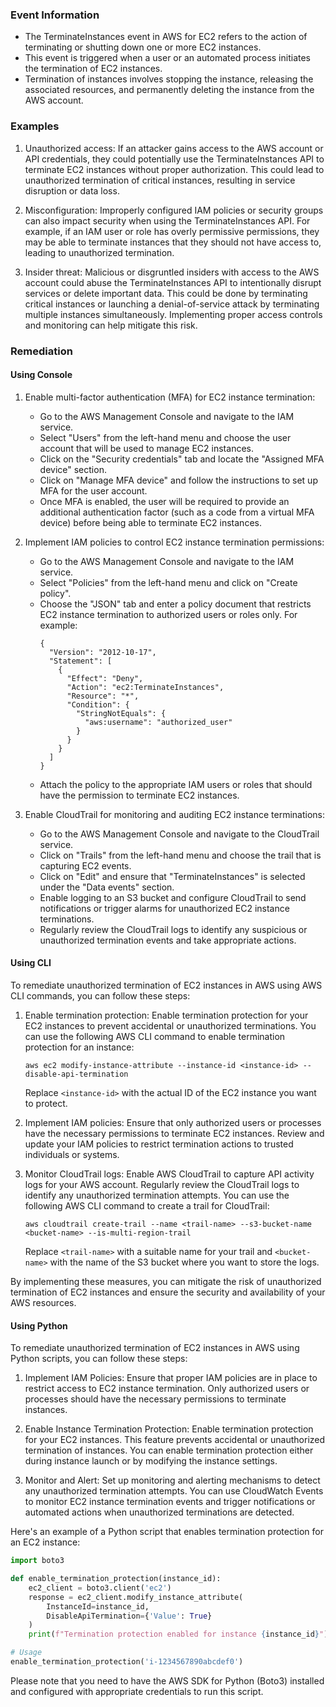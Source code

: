 
### Event Information

- The TerminateInstances event in AWS for EC2 refers to the action of terminating or shutting down one or more EC2 instances.
- This event is triggered when a user or an automated process initiates the termination of EC2 instances.
- Termination of instances involves stopping the instance, releasing the associated resources, and permanently deleting the instance from the AWS account.


### Examples

1. Unauthorized access: If an attacker gains access to the AWS account or API credentials, they could potentially use the TerminateInstances API to terminate EC2 instances without proper authorization. This could lead to unauthorized termination of critical instances, resulting in service disruption or data loss.

2. Misconfiguration: Improperly configured IAM policies or security groups can also impact security when using the TerminateInstances API. For example, if an IAM user or role has overly permissive permissions, they may be able to terminate instances that they should not have access to, leading to unauthorized termination.

3. Insider threat: Malicious or disgruntled insiders with access to the AWS account could abuse the TerminateInstances API to intentionally disrupt services or delete important data. This could be done by terminating critical instances or launching a denial-of-service attack by terminating multiple instances simultaneously. Implementing proper access controls and monitoring can help mitigate this risk.

### Remediation

#### Using Console

1. Enable multi-factor authentication (MFA) for EC2 instance termination:
   - Go to the AWS Management Console and navigate to the IAM service.
   - Select "Users" from the left-hand menu and choose the user account that will be used to manage EC2 instances.
   - Click on the "Security credentials" tab and locate the "Assigned MFA device" section.
   - Click on "Manage MFA device" and follow the instructions to set up MFA for the user account.
   - Once MFA is enabled, the user will be required to provide an additional authentication factor (such as a code from a virtual MFA device) before being able to terminate EC2 instances.

2. Implement IAM policies to control EC2 instance termination permissions:
   - Go to the AWS Management Console and navigate to the IAM service.
   - Select "Policies" from the left-hand menu and click on "Create policy".
   - Choose the "JSON" tab and enter a policy document that restricts EC2 instance termination to authorized users or roles only. For example:
     ```
     {
       "Version": "2012-10-17",
       "Statement": [
         {
           "Effect": "Deny",
           "Action": "ec2:TerminateInstances",
           "Resource": "*",
           "Condition": {
             "StringNotEquals": {
               "aws:username": "authorized_user"
             }
           }
         }
       ]
     }
     ```
   - Attach the policy to the appropriate IAM users or roles that should have the permission to terminate EC2 instances.

3. Enable CloudTrail for monitoring and auditing EC2 instance terminations:
   - Go to the AWS Management Console and navigate to the CloudTrail service.
   - Click on "Trails" from the left-hand menu and choose the trail that is capturing EC2 events.
   - Click on "Edit" and ensure that "TerminateInstances" is selected under the "Data events" section.
   - Enable logging to an S3 bucket and configure CloudTrail to send notifications or trigger alarms for unauthorized EC2 instance terminations.
   - Regularly review the CloudTrail logs to identify any suspicious or unauthorized termination events and take appropriate actions.

#### Using CLI

To remediate unauthorized termination of EC2 instances in AWS using AWS CLI commands, you can follow these steps:

1. Enable termination protection: Enable termination protection for your EC2 instances to prevent accidental or unauthorized terminations. You can use the following AWS CLI command to enable termination protection for an instance:

   ```
   aws ec2 modify-instance-attribute --instance-id <instance-id> --disable-api-termination
   ```

   Replace `<instance-id>` with the actual ID of the EC2 instance you want to protect.

2. Implement IAM policies: Ensure that only authorized users or processes have the necessary permissions to terminate EC2 instances. Review and update your IAM policies to restrict termination actions to trusted individuals or systems.

3. Monitor CloudTrail logs: Enable AWS CloudTrail to capture API activity logs for your AWS account. Regularly review the CloudTrail logs to identify any unauthorized termination attempts. You can use the following AWS CLI command to create a trail for CloudTrail:

   ```
   aws cloudtrail create-trail --name <trail-name> --s3-bucket-name <bucket-name> --is-multi-region-trail
   ```

   Replace `<trail-name>` with a suitable name for your trail and `<bucket-name>` with the name of the S3 bucket where you want to store the logs.

By implementing these measures, you can mitigate the risk of unauthorized termination of EC2 instances and ensure the security and availability of your AWS resources.

#### Using Python

To remediate unauthorized termination of EC2 instances in AWS using Python scripts, you can follow these steps:

1. Implement IAM Policies: Ensure that proper IAM policies are in place to restrict access to EC2 instance termination. Only authorized users or processes should have the necessary permissions to terminate instances.

2. Enable Instance Termination Protection: Enable termination protection for your EC2 instances. This feature prevents accidental or unauthorized termination of instances. You can enable termination protection either during instance launch or by modifying the instance settings.

3. Monitor and Alert: Set up monitoring and alerting mechanisms to detect any unauthorized termination attempts. You can use CloudWatch Events to monitor EC2 instance termination events and trigger notifications or automated actions when unauthorized terminations are detected.

Here's an example of a Python script that enables termination protection for an EC2 instance:

```python
import boto3

def enable_termination_protection(instance_id):
    ec2_client = boto3.client('ec2')
    response = ec2_client.modify_instance_attribute(
        InstanceId=instance_id,
        DisableApiTermination={'Value': True}
    )
    print(f"Termination protection enabled for instance {instance_id}")

# Usage
enable_termination_protection('i-1234567890abcdef0')
```

Please note that you need to have the AWS SDK for Python (Boto3) installed and configured with appropriate credentials to run this script.

